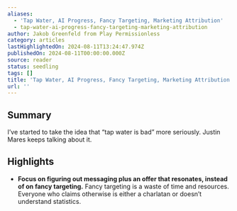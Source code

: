 ```yaml
---
aliases:
  - 'Tap Water, AI Progress, Fancy Targeting, Marketing Attribution'
  - tap-water-ai-progress-fancy-targeting-marketing-attribution
author: Jakob Greenfeld from Play Permissionless
category: articles
lastHighlightedOn: 2024-08-11T13:24:47.974Z
publishedOn: 2024-08-11T00:00:00.000Z
source: reader
status: seedling
tags: []
title: 'Tap Water, AI Progress, Fancy Targeting, Marketing Attribution'
url: ''
---
```

## Summary

I’ve started to take the idea that “tap water is bad” more seriously. Justin Mares keeps talking about it.

## Highlights

- **Focus on figuring out messaging plus an offer that resonates, instead of on fancy targeting.**
  Fancy targeting is a waste of time and resources. Everyone who claims otherwise is either a charlatan or doesn’t understand statistics.
